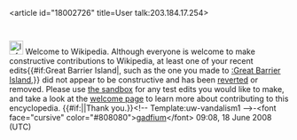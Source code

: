 <article id="18002726" title=User talk:203.184.17.254>
	<talkpage id="18002726" title="User talk:203.184.17.254">
[[Image:Information.svg|25px]] Welcome to Wikipedia. Although everyone is welcome to make constructive contributions to Wikipedia, at least one of your recent edits{{#if:Great Barrier Island‎|, such as the one you made to [[:Great Barrier Island‎]],}} did not appear to be constructive and has been [[Help:Reverting|reverted]] or removed.  Please use [[Wikipedia:Sandbox|the sandbox]] for any test edits you would like to make, and take a look at the [[Wikipedia:Welcoming committee/Welcome to Wikipedia|welcome page]] to learn more about contributing to this encyclopedia. {{#if:|{{{2}}}|Thank you.}}&lt;!-- Template:uw-vandalism1 --&gt;-&lt;font face=&quot;cursive&quot; color=&quot;#808080&quot;&gt;[[User talk:gadfium|gadfium]]&lt;/font&gt; 09:08, 18 June 2008 (UTC)
	</talkpage>
</article>
